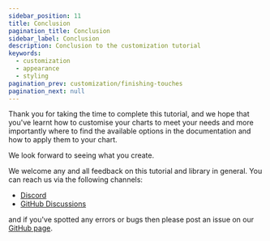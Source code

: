 ```yaml
---
sidebar_position: 11
title: Conclusion
pagination_title: Conclusion
sidebar_label: Conclusion
description: Conclusion to the customization tutorial
keywords:
  - customization
  - appearance
  - styling
pagination_prev: customization/finishing-touches
pagination_next: null
---
```


Thank you for taking the time to complete this tutorial, and we hope that you've learnt how to customise your charts to meet your needs and more importantly where to find the available options in the documentation and how to apply them to your chart.

We look forward to seeing what you create.

We welcome any and all feedback on this tutorial and library in general. You can reach us via the following channels:

- [Discord](https://discord.gg/UC7cGkvn4U)
- [GitHub Discussions](https://github.com/tradingview/lightweight-charts/discussions)

and if you've spotted any errors or bugs then please post an issue on our [GitHub page](https://github.com/tradingview/lightweight-charts/issues).
